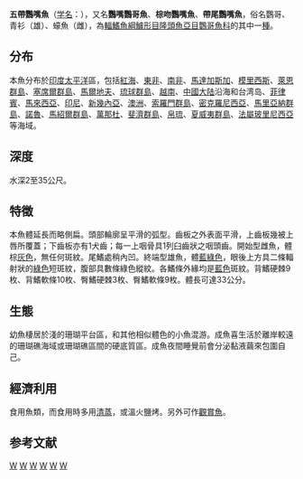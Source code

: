 {{Speciesbox 
| taxon =  Scarus psittacus
| status= LC
| status_system = iucn3.1
| authority = [[Forsskål|Forsskål]], 1775<ref name='id7856'>{{cite web| url =http://www.bioinfo.cn/db05/BjdwSpecies.php?action=view&id=7856| title =五带鹦嘴鱼| work =中国动物物种编目数据库| publisher =中国科学院微生物研究所| author =中国科学院动物研究所| accessdate =2009-04-16| deadurl =yes| archiveurl =https://web.archive.org/web/20160305095541/http://www.bioinfo.cn/db05/BjdwSpecies.php?action=view&id=7856| archivedate =2016-03-05}}</ref>
| synonyms = *''Callyodon bataviensis''<br /><small>Bleeker, 1857</small>
*''Callyodon erythacus''<br /><small>Jordan & Seale, 1906</small>
*''Callyodon forsteri''<br /><small>Forsskål, 1775</small>
*''Callyodon hornbosteli''<br /><small>Fowler, 1925</small>
*''Pseudoscarus filholi''<br /><small>Sauvage, 1880</small>
*''Pseudoscarus forskalii''<br /><small>Klunzinger, 1871</small>
*''Pseudoscarus labiosus''<br /><small>Macleay, 1883</small>
*''Scarus balinensis''<br /><small>Bleeker, 1849</small>
*''Scarus bataviensis''<br /><small>Bleeker, 1857</small>
*''Scarus brunneus''<br /><small>Jenkins, 1901</small>
*''Scarus forskalii''<br /><small>Klunzinger, 1871</small>
*''Scarus forsteri''<br /><small>Valenciennes, 1840</small>
*''Scarus galena''<br /><small>Jordan, 1925</small>
*''Scarus gilberti''<br /><small>Jenkins, 1901</small>
*''Scarus hertit''<br /><small>Valenciennes, 1840</small>
*''Scarus jenkinsi''<br /><small>Jordan & Evermann, 1903</small>
*''Scarus taeniurus''<br /><small>Valenciennes, 1840</small>
*''Scarus venosus''<br /><small>Valenciennes, 1840</small>
*''Xanothon bataviensis''<br /><small>Bleeker, 1857</small>
*''Xanothon carifanus''<br /><small>Smith, 1956</small>
*''Xanothon parvidens''<br /><small>Smith, 1956</small>
}}

'''五帶鸚嘴魚'''（[[学名|学名]]：{{lang|la|''Scarus venosus''}}），又名'''鸚嘴鸚哥魚'''、'''棕吻鸚嘴魚'''、'''帶尾鸚嘴魚'''，俗名鸚哥、青衫（雄）、蠔魚（雌），為[[輻鰭魚綱|輻鰭魚綱]][[鱸形目|鱸形目]][[隆頭魚亞目|隆頭魚亞目]][[鸚哥魚科|鸚哥魚科]]的其中一[[種|種]]。

==分布==
本魚分布於[[印度|印度]][[太平洋|太平洋]]區，包括[[紅海|紅海]]、[[東非|東非]]、[[南非|南非]]、[[馬達加斯加|馬達加斯加]]、[[模里西斯|模里西斯]]、[[萊恩群島|萊恩群島]]、[[塞席爾群島|塞席爾群島]]、[[馬爾地夫|馬爾地夫]]、[[琉球群島|琉球群島]]、[[越南|越南]]、[[中國大陆|中國大陆]]沿海和台湾岛、[[菲律賓|菲律賓]]、[[馬來西亞|馬來西亞]]、[[印尼|印尼]]、[[新幾內亞|新幾內亞]]、[[澳洲|澳洲]]、[[索羅門群島|索羅門群島]]、[[密克羅尼西亞|密克羅尼西亞]]、[[馬里亞納群島|馬里亞納群島]]、[[諾魯|諾魯]]、[[馬紹爾群島|馬紹爾群島]]、[[萬那杜|萬那杜]]、[[斐濟群島|斐濟群島]]、[[帛琉|帛琉]]、[[夏威夷群島|夏威夷群島]]、[[法屬玻里尼西亞|法屬玻里尼西亞]]等海域。

==深度==
水深2至35公尺。

==特徵==
本魚體延長而略側扁。頭部輪廓呈平滑的弧型。齒板之外表面平滑，上齒板幾被上唇所覆蓋；下齒板亦有1犬齒；每一上咽骨具1列臼齒狀之咽頭齒。開始型雌魚，體棕[[灰色|灰色]]，無任何斑紋。尾鰭處稍內凹。終端型雄魚，體[[藍綠色|藍綠色]]，眼後上方具二條輻射狀的[[綠色|綠色]]短斑紋，腹部具數條綠色縱紋。各鰭條外緣均是[[藍色|藍色]]斑紋。背鰭硬棘9枚、背鰭軟條10枚、臀鰭硬棘3枚、臀鰭軟條9枚。體長可達33公分。

==生態==
幼魚棲居於淺的珊瑚平台區，和其他相似體色的小魚混游。成魚喜生活於離岸較遠的珊瑚礁海域或珊瑚礁區間的硬底質區。成魚夜間睡覺前會分泌黏液繭來包圍自己。

==經濟利用==
食用魚類，而食用時多用[[清蒸|清蒸]]，或溫火鹽烤。另外可作[[觀賞魚|觀賞魚]]。

==参考文献==
{{reflist}}
{{Taxonbar|from=Q1043634}}

[[Category:食用鱼|W]]
[[Category:觀賞魚|W]]
[[Category:鸚嘴魚屬|W]]
[[Category:1775年描述的鱼类|W]]
[[Category:太平洋鱼类|W]]
[[Category:印度洋鱼类|W]]